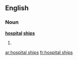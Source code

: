 ==English==

===Noun===
'''[[hospital]] [[ship]]s'''

# {{plural of|[[hospital ship]]}}

[[ar:hospital ships]]
[[fr:hospital ships]]